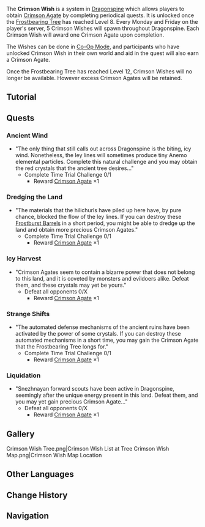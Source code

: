 {{Terminology Infobox
|image = 
|type  = Game Systems
}}
{{Description|The ancient tree that watches over this snowy plain has grown crimson branches and leaves in response to your offerings. If you listen quietly, you can almost hear its whispers, begging you to satisfy its yearning...}}
The '''Crimson Wish''' is a system in [[Dragonspine]] which allows players to obtain [[Crimson Agate]] by completing periodical quests. It is unlocked once the [[Frostbearing Tree]] has reached Level 8. Every Monday and Friday on the player's server, 5 Crimson Wishes will spawn throughout Dragonspine. Each Crimson Wish will award one Crimson Agate upon completion.

The Wishes can be done in [[Co-Op Mode]], and participants who have unlocked Crimson Wish in their own world and aid in the quest will also earn a Crimson Agate.

Once the Frostbearing Tree has reached Level 12, Crimson Wishes will no longer be available. However excess Crimson Agates will be retained.

==Tutorial==
{{Tutorial
|image1 = Tutorial Frostbearing Tree Crimson Wish 1.png
|text1  = As it receives offerings and grows, the Frostbearing Tree will begin to thirst for more power. Through its roots, which stretch throughout Dragonspine, it can discover more Crimson Agates as they periodically gush forth from the Ley Lines.
|image2 = Tutorial Frostbearing Tree Crimson Wish 2.png
|text2  = Heed its desire and collect Crimson Agate throughout the snowy mountain, and obtain the rich rewards of the Frostbearing Tree.
}}

==Quests==
===Ancient Wind===
{{Main|Ancient Wind}}
* "The only thing that still calls out across Dragonspine is the biting, icy wind. Nonetheless, the ley lines will sometimes produce tiny Anemo elemental particles. Complete this natural challenge and you may obtain the red crystals that the ancient tree desires..."
** Complete Time Trial Challenge 0/1
*** Reward [[Crimson Agate]] ×1

===Dredging the Land===
{{Main|Dredging the Land}}
* "The materials that the hilichurls have piled up here have, by pure chance, blocked the flow of the ley lines. If you can destroy these [[Exploding Barrel|Frostburst Barrels]] in a short period, you might be able to dredge up the land and obtain more precious Crimson Agates."
** Complete Time Trial Challenge 0/1
*** Reward [[Crimson Agate]] ×1

===Icy Harvest===
{{Main|Icy Harvest}}
* "Crimson Agates seem to contain a bizarre power that does not belong to this land, and it is coveted by monsters and evildoers alike. Defeat them, and these crystals may yet be yours."
** Defeat all opponents 0/X
*** Reward [[Crimson Agate]] ×1

===Strange Shifts===
{{Main|Strange Shifts}}
* "The automated defense mechanisms of the ancient ruins have been activated by the power of some crystals. If you can destroy these automated mechanisms in a short time, you may gain the Crimson Agate that the Frostbearing Tree longs for."
** Complete Time Trial Challenge 0/1
*** Reward [[Crimson Agate]] ×1

===Liquidation===
{{Main|Liquidation}}
* "Snezhnayan forward scouts have been active in Dragonspine, seemingly after the unique energy present in this land. Defeat them, and you may yet gain precious Crimson Agate..."
** Defeat all opponents 0/X
*** Reward [[Crimson Agate]] ×1

==Gallery==
<gallery hideaddbutton="true" captionalign="center">
Crimson Wish Tree.png|Crimson Wish List at Tree
Crimson Wish Map.png|Crimson Wish Map Location
</gallery>

==Other Languages==
{{Other Languages
|en      = Crimson Wish
|zhs     = 绯红之愿
|zhs_rm  = Fēihóng zhī Yuàn
|zht     = 緋紅之願
|zht_rm  = Fēihóng zhī Yuàn
|zh_tl   = Crimson Wish
|ja      = 緋紅の願い
|ja_rm   = Hikou no Negai
|ja_tl   = Crimson Wish
|ko      = 진홍의 비원
|ko_rm   = 
|ko_tl   = 
|es      = Anhelo escarlata
|es_tl   = Scarlet Wish
|fr      = Désir écarlate
|fr_tl   = Scarlet Desire
|ru      = Багровое желание
|ru_tl   = 
|th      = Crimson Wish
|vi      = Ước Nguyện Đỏ Thẫm
|vi_tl   = 
|de      = Blutrotes Verlangen
|de_tl   = Blood Red Desire
|id      = Crimson Wish
|pt      = Desejo Carmesim
|pt_tl   = 
}}

==Change History==
{{Change History|1.2}}

==Navigation==
{{Game Systems Navbox|Other}}